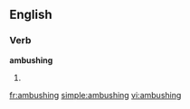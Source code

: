 ==English==

===Verb===
'''ambushing'''

# {{present participle of|[[ambush]]}}

[[fr:ambushing]]
[[simple:ambushing]]
[[vi:ambushing]]